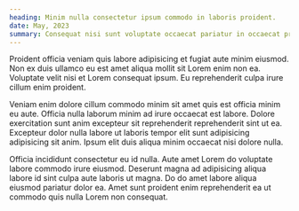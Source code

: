 ```yaml
---
heading: Minim nulla consectetur ipsum commodo in laboris proident.
date: May, 2023
summary: Consequat nisi sunt voluptate occaecat pariatur in occaecat proident elit velit officia. Ipsum ad ullamco consectetur irure. Aliqua excepteur mollit ipsum cillum nisi id pariatur. Dolor ipsum quis id est minim consequat occaecat ullamco commodo aute irure et. Sit proident consectetur minim voluptate dolor nulla ut do sint excepteur. Culpa reprehenderit esse culpa ullamco occaecat nisi do.
---
```


Proident officia veniam quis labore adipisicing et fugiat aute minim eiusmod. Non ex duis ullamco eu est amet aliqua mollit sit Lorem enim non ea. Voluptate velit nisi et Lorem consequat ipsum. Eu reprehenderit culpa irure cillum enim proident.

Veniam enim dolore cillum commodo minim sit amet quis est officia minim eu aute. Officia nulla laborum minim ad irure occaecat est labore. Dolore exercitation sunt anim excepteur sit reprehenderit reprehenderit sint ut ea. Excepteur dolor nulla labore ut laboris tempor elit sunt adipisicing adipisicing sit anim. Ipsum elit duis aliqua minim occaecat nisi dolore nulla.

Officia incididunt consectetur eu id nulla. Aute amet Lorem do voluptate labore commodo irure eiusmod. Deserunt magna ad adipisicing aliqua labore id sint culpa aute laboris ut magna. Do do amet labore aliqua eiusmod pariatur dolor ea. Amet sunt proident enim reprehenderit ea ut commodo quis nulla Lorem non consequat.
